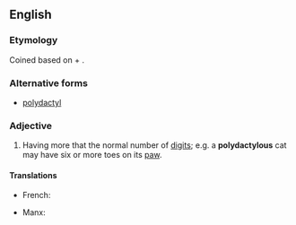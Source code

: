 ==English==

===Etymology===
Coined based on {{etyl|grc|en}} {{term|πολύς||many, much|lang=grc|tr=polus}} + {{term|δάκτυλος|tr=daktulos|lang=grc}}.

===Alternative forms===
* [[polydactyl]]

===Adjective===
{{en-adj}}

# Having more that the normal number of [[digit]]s; e.g. a '''polydactylous''' cat may have six or more toes on its [[paw]].

====Translations====
{{trans-top|having additional digits}}
* French: {{t-|fr|polydactyle}}
{{trans-mid}}
* Manx: {{t-|gv|yl-vairagh}}
{{trans-bottom}}